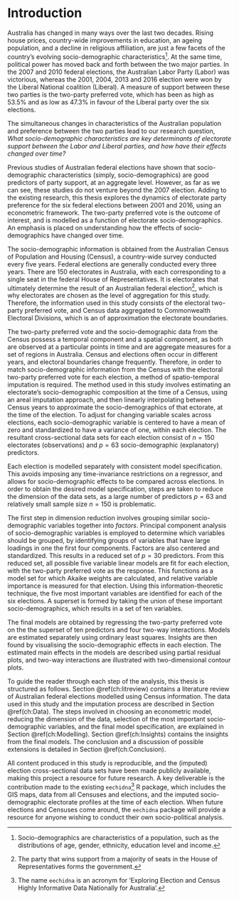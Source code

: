 # Introduction {#ch:intro}

Australia has changed in many ways over the last two decades. Rising house prices, country-wide improvements in education, an ageing population, and a decline in religious affiliation, are just a few facets of the country's evolving socio-demographic characteristics[^1]. At the same time, political power has moved back and forth between the two major parties. In the 2007 and 2010 federal elections, the Australian Labor Party (Labor) was victorious, whereas the 2001, 2004, 2013 and 2016 election were won by the Liberal National coalition (Liberal). A measure of support between these two parties is the two-party preferred vote, which has been as high as 53.5% and as low as 47.3% in favour of the Liberal party over the six elections.

The simultaneous changes in characteristics of the Australian population and preference between the two parties lead to our research question, *What socio-demographic characteristics are key determinants of electorate support between the Labor and Liberal parties, and how have their effects changed over time?*

Previous studies of Australian federal elections have shown that socio-demographic characteristics (simply, socio-demographics) are good predictors of party support, at an aggregate level. However, as far as we can see, these studies do not venture beyond the 2007 election. Adding to the existing research, this thesis explores the dynamics of electorate party preference for the six federal elections between 2001 and 2016, using an econometric framework. The two-party preferred vote is the outcome of interest, and is modelled as a function of electorate socio-demographics. An emphasis is placed on understanding how the effects of socio-demographics have changed over time.

The socio-demographic information is obtained from the Australian Census of Population and Housing (Census), a country-wide survey conducted every five years. Federal elections are generally conducted every three years. There are 150 electorates in Australia, with each corresponding to a single seat in the federal House of Representatives. It is electorates that ultimately determine the result of an Australian federal election[^2], which is why electorates are chosen as the level of aggregation for this study. Therefore, the information used in this study consists of the electoral two-party preferred vote, and Census data aggregated to Commonwealth Electoral Divisions, which is an of approximation the electorate boundaries.

The two-party preferred vote and the socio-demographic data from the Census possess a temporal component and a spatial component, as both are observed at a particular points in time and are aggregate measures for a set of regions in Australia. Census and elections often occur in different years, and electoral boundaries change frequently. Therefore, in order to match socio-demographic information from the Census with the electoral two-party preferred vote for each election, a method of spatio-temporal imputation is required. The method used in this study involves estimating an electorate's socio-demographic composition at the time of a Census, using an areal imputation approach, and then linearly interpolating between Census years to approximate the socio-demographics of that ectorate, at the time of the election. To adjust for changing variable scales across elections, each socio-demographic variable is centered to have a mean of zero and standardized to have a variance of one, within each election. The resultant cross-sectional data sets for each election consist of $n=150$ electorates (observations) and $p=63$ socio-demographic (explanatory) predictors.

Each election is modelled separately with consistent model specification. This avoids imposing any time-invariance restrictions on a regressor, and allows for socio-demographic effects to be compared across elections. In order to obtain the desired model specification, steps are taken to reduce the dimension of the data sets, as a large number of predictors $p=63$ and relatively small sample size $n=150$ is problematic. 

The first step in dimension reduction involves grouping similar socio-demographic variables together into *factors*. Principal component analysis of socio-demographic variables is employed to determine which variables should be grouped, by identifying groups of variables that have large loadings in one the first four components. Factors are also centered and standardized. This results in a reduced set of $p=30$ predictors. From this reduced set, all possible five variable linear models are fit for each election, with the two-party preferred vote as the response. This functions as a model set for which Akaike weights are calculated, and relative variable importance is measured for that election. Using this information-theoretic technique, the five most important variables are identified for each of the six elections. A superset is formed by taking the union of these important socio-demographics, which results in a set of ten variables.

The final models are obtained by regressing the two-party preferred vote on the the superset of ten predictors and four two-way interactions. Models are estimated separately using ordinary least squares. Insights are then found by visualising the socio-demographic effects in each election. The estimated main effects in the models are described using partial residual plots, and two-way interactions are illustrated with two-dimensional contour plots.

To guide the reader through each step of the analysis, this thesis is structured as follows. Section \@ref(ch:litreview) contains a literature review of Australian federal elections modelled using Census information. The data used in this study and the imputation process are described in Section \@ref(ch:Data). The steps involved in choosing an econometric model, reducing the dimension of the data, selection of the most important socio-demographic variables, and the final model specification, are explained in Section \@ref(ch:Modelling). Section \@ref(ch:Insights) contains the insights from the final models. The conclusion and a discussion of possible extensions is detailed in Section \@ref(ch:Conclusion).

All content produced in this study is reproducible, and the (imputed) election cross-sectional data sets have been made publicly available, making this project a resource for future research. A key deliverable is the contribution made to the existing `eechidna`[^3] R package, which includes the GIS maps, data from all Censuses and elections, and the imputed socio-demographic electorate profiles at the time of each election. When future elections and Censuses come around, the `eechidna` package will provide a resource for anyone wishing to conduct their own socio-political analysis. 

[^1]: Socio-demographics are characteristics of a population, such as the distributions of age, gender, ethnicity, education level and income. 
[^2]: The party that wins support from a majority of seats in the House of Representatives forms the government.
[^3]: The name `eechidna` is an acronym for 'Exploring Election and Census Highly Informative Data Nationally for Australia'.
